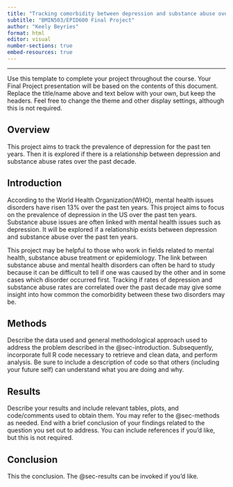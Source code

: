 ```yaml
---
title: "Tracking comorbidity between depression and substance abuse over the past ten years"
subtitle: "BMIN503/EPID600 Final Project"
author: "Keely Beyries"
format: html
editor: visual
number-sections: true
embed-resources: true
---
```


------------------------------------------------------------------------

Use this template to complete your project throughout the course. Your Final Project presentation will be based on the contents of this document. Replace the title/name above and text below with your own, but keep the headers. Feel free to change the theme and other display settings, although this is not required.

## Overview {#sec-overview}

This project aims to track the prevalence of depression for the past ten years. Then it is explored if there is a relationship between depression and substance abuse rates over the past decade.

## Introduction {#sec-introduction}

According to the World Health Organization(WHO), mental health issues disorders have risen 13% over the past ten years. This project aims to focus on the prevalence of depression in the US over the past ten years. Substance abuse issues are often linked with mental health issues such as depression. It will be explored if a relationship exists between depression and substance abuse over the past ten years.

This project may be helpful to those who work in fields related to mental health, substance abuse treatment or epidemiology. The link between substance abuse and mental health disorders can often be hard to study because it can be difficult to tell if one was caused by the other and in some cases which disorder occurred first. Tracking if rates of depression and substance abuse rates are correlated over the past decade may give some insight into how common the comorbidity between these two disorders may be.

## Methods {#sec-methods}

Describe the data used and general methodological approach used to address the problem described in the @sec-introduction. Subsequently, incorporate full R code necessary to retrieve and clean data, and perform analysis. Be sure to include a description of code so that others (including your future self) can understand what you are doing and why.

## Results {#sec-results}

Describe your results and include relevant tables, plots, and code/comments used to obtain them. You may refer to the @sec-methods as needed. End with a brief conclusion of your findings related to the question you set out to address. You can include references if you'd like, but this is not required.

## Conclusion

This the conclusion. The @sec-results can be invoked if you'd like.
